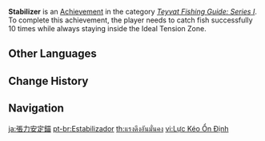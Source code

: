 {{About|the Achievement|the Gadget|Fishing Line Stabilizer}}
{{Achievement Infobox
|title        = 
|id           = 81143
|order id     = 1134
|category     = Teyvat Fishing Guide: Series I
|description  = Catch fish successfully 10 times while always staying inside the Ideal Tension Zone.
|requirements = 
|primogems    = 5
|tracking     = 
|topic        = Fishing
}}
'''Stabilizer''' is an [[Achievement]] in the category ''[[Teyvat Fishing Guide: Series I]]''. To complete this achievement, the player needs to catch fish successfully 10 times while always staying inside the Ideal Tension Zone.
<!--
==Trivia==

==Video Guides==
{{EVT
|video1   = 
|caption1 = 
}}
-->
==Other Languages==
{{Other Languages
|en      = Stabilizer
|zhs     = 张力稳定锚
|zhs_rm  = Zhānglì Wěndìng Máo
|zht     = 張力穩定錨
|zht_rm  = Zhānglì Wěndìng Máo
|zh_tl   = Tension Stabilizing Anchor
|ja      = 張力安定錨
|ja_rm   = Chouryoku Antei Ikari{{Assumed}}
|ja_tl   = Tension Stabilizing Anchor
|ko      = 장력 안정 닻
|ko_rm   = Jangryeok Anjeong Dat
|ko_tl   = Tension Stabilizing Anchor
|es      = Firme y estable
|es_tl   = Firm and Stable
|fr      = D'une main de fer
|fr_tl   = With an Iron Fist
|ru      = Стабильное натяжение
|ru_tl   = Stable Tension
|th      = แรงดึงอันมั่นคง
|th_rm   = 
|th_tl   = 
|vi      = Lực Kéo Ổn Định
|vi_tl   = 
|de      = Fest und stabil
|de_tl   = Firm and Stable
|id      = Penstabil Hebat
|id_tl   = Great Stabilizer
|pt      = Estabilizador
|pt_tl   = 
|tr      = Mevkini Koru
|tr_tl   = 
|it      = Presa salda
|it_tl   = 
}}

==Change History==
{{Change History|2.1}}
<!--
==References==
{{Reflist}}
-->
==Navigation==
{{Achievement Navbox|Teyvat Fishing Guide: Series I}}

[[ja:張力安定錨]]
[[pt-br:Estabilizador]]
[[th:แรงดึงอันมั่นคง]]
[[vi:Lực Kéo Ổn Định]]